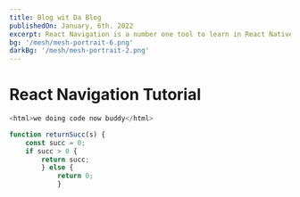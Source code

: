 ```yaml
---
title: Blog wit Da Blog
publishedOn: January, 6th. 2022
excerpt: React Navigation is a number one tool to learn in React Native. You would always use them; these are some of the best practices in using React Navigation
bg: '/mesh/mesh-portrait-6.png'
darkBg: '/mesh/mesh-portrait-2.png'
---
```


# React Navigation Tutorial

```js
<html>we doing code now buddy</html>

function returnSucc(s) {
    const succ = 0;
    if succ > 0 {
        return succ;
        } else {
            return 0;
            }
```
